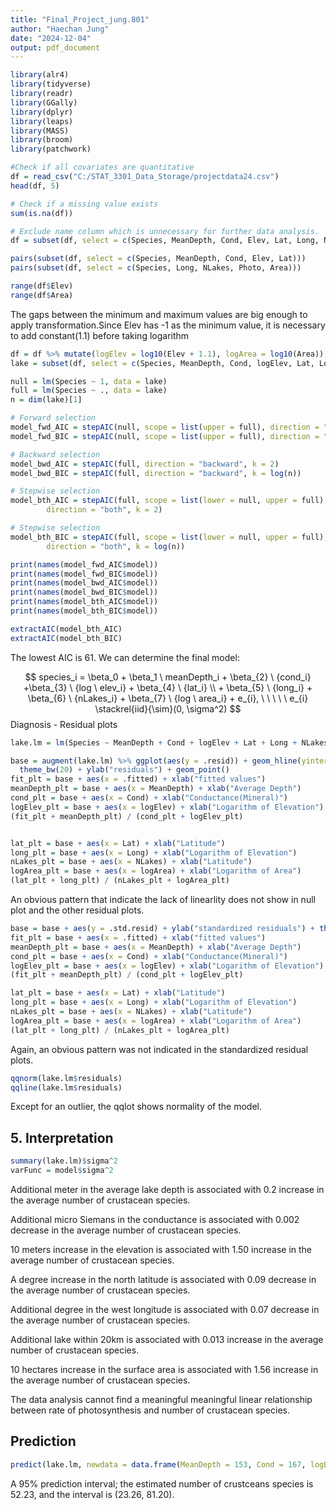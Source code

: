 ---
title: "Final_Project_jung.801"
author: "Haechan Jung"
date: "2024-12-04"
output: pdf_document
---

```{r message = FALSE, warning=FALSE}
library(alr4)
library(tidyverse)
library(readr)
library(GGally)
library(dplyr)
library(leaps)
library(MASS)
library(broom)
library(patchwork)
```

```{r message = FALSE, warning=FALSE}
#Check if all covariates are quantitative
df = read_csv("C:/STAT_3301_Data_Storage/projectdata24.csv")
head(df, 5)
```
```{r}
# Check if a missing value exists
sum(is.na(df))
```
```{r}
# Exclude name column which is unnecessary for further data analysis.
df = subset(df, select = c(Species, MeanDepth, Cond, Elev, Lat, Long, NLakes, Photo, Area))
```
```{r fig.width = 8, fig.height = 6, fig.align='center'}
pairs(subset(df, select = c(Species, MeanDepth, Cond, Elev, Lat)))
pairs(subset(df, select = c(Species, Long, NLakes, Photo, Area)))
```
```{r}
range(df$Elev)
range(df$Area)
```
The gaps between the minimum and maximum values are big enough to apply transformation.Since Elev has -1 as the minimum value, it is necessary to add constant(1.1) before taking logarithm

```{r echo = FALSE}
df = df %>% mutate(logElev = log10(Elev + 1.1), logArea = log10(Area))
lake = subset(df, select = c(Species, MeanDepth, Cond, logElev, Lat, Long, NLakes, Photo, logArea))
```
```{r include=FALSE}
null = lm(Species ~ 1, data = lake)
full = lm(Species ~ ., data = lake)
n = dim(lake)[1]

# Forward selection 
model_fwd_AIC = stepAIC(null, scope = list(upper = full), direction = "forward", k = 2)
model_fwd_BIC = stepAIC(null, scope = list(upper = full), direction = "forward", k = log(n))

# Backward selection
model_bwd_AIC = stepAIC(full, direction = "backward", k = 2)
model_bwd_BIC = stepAIC(full, direction = "backward", k = log(n))

# Stepwise selection
model_bth_AIC = stepAIC(full, scope = list(lower = null, upper = full), 
        direction = "both", k = 2)

# Stepwise selection
model_bth_BIC = stepAIC(full, scope = list(lower = null, upper = full), 
        direction = "both", k = log(n))
```

```{r}
print(names(model_fwd_AIC$model))
print(names(model_fwd_BIC$model))
print(names(model_bwd_AIC$model))
print(names(model_bwd_BIC$model))
print(names(model_bth_AIC$model))
print(names(model_bth_BIC$model))
```
```{r}
extractAIC(model_bth_AIC)
extractAIC(model_bth_BIC)
```
The lowest AIC is 61. We can determine the final model:

$$
species_i = \beta_0 + \beta_1 \ meanDepth_i + \beta_{2} \ {cond_i} +\beta_{3} \ {log \ elev_i} + \beta_{4} \ {lat_i} \\ +  \beta_{5} \ {long_i} + \beta_{6} \ {nLakes_i} + \beta_{7} \ {log \ area_i} + e_{i}, \ \ \ \ \ e_{i} \stackrel{iid}{\sim}(0, \sigma^2)
$$
Diagnosis - Residual plots
```{r}
lake.lm = lm(Species ~ MeanDepth + Cond + logElev + Lat + Long + NLakes + logArea, data = lake)
```
```{r}
base = augment(lake.lm) %>% ggplot(aes(y = .resid)) + geom_hline(yintercept = 0) +
  theme_bw(20) + ylab("residuals") + geom_point() 
fit_plt = base + aes(x = .fitted) + xlab("fitted values") 
meanDepth_plt = base + aes(x = MeanDepth) + xlab("Average Depth")
cond_plt = base + aes(x = Cond) + xlab("Conductance(Mineral)")
logElev_plt = base + aes(x = logElev) + xlab("Logarithm of Elevation") 
(fit_plt + meanDepth_plt) / (cond_plt + logElev_plt)


lat_plt = base + aes(x = Lat) + xlab("Latitude")
long_plt = base + aes(x = Long) + xlab("Logarithm of Elevation")
nLakes_plt = base + aes(x = NLakes) + xlab("Latitude")
logArea_plt = base + aes(x = logArea) + xlab("Logarithm of Area")
(lat_plt + long_plt) / (nLakes_plt + logArea_plt)
```
An obvious pattern that indicate the lack of linearlity does not show in null plot and the other residual plots. 

```{r}
base = base + aes(y = .std.resid) + ylab("standardized residuals") + theme(axis.title.y = element_text(size=11))
fit_plt = base + aes(x = .fitted) + xlab("fitted values") 
meanDepth_plt = base + aes(x = MeanDepth) + xlab("Average Depth")
cond_plt = base + aes(x = Cond) + xlab("Conductance(Mineral)")
logElev_plt = base + aes(x = logElev) + xlab("Logarithm of Elevation") 
(fit_plt + meanDepth_plt) / (cond_plt + logElev_plt)

lat_plt = base + aes(x = Lat) + xlab("Latitude")
long_plt = base + aes(x = Long) + xlab("Logarithm of Elevation")
nLakes_plt = base + aes(x = NLakes) + xlab("Latitude")
logArea_plt = base + aes(x = logArea) + xlab("Logarithm of Area")
(lat_plt + long_plt) / (nLakes_plt + logArea_plt)
```
Again, an obvious pattern was not indicated in the standardized residual plots. 

```{r}
qqnorm(lake.lm$residuals)
qqline(lake.lm$residuals)
```
Except for an outlier, the qqlot shows normality of the model.

## 5. Interpretation
```{r}
summary(lake.lm)$sigma^2
varFunc = model$sigma^2
```


Additional meter in the average lake depth is associated with 0.2 increase in the average number of crustacean species.

Additional micro Siemans in the conductance is associated with 0.002 decrease in the average number of crustacean species.

10 meters increase in the elevation is associated with 1.50 increase in the average number of crustacean species.

A degree increase in the north latitude is associated with 0.09 decrease in the average number of crustacean species.

Additional degree in the west longitude is associated with 0.07 decrease in the average number of crustacean species.

Additional lake within 20km is associated with 0.013 increase in the average number of crustacean species.

10 hectares increase in the surface area is associated with 1.56 increase in the average number of crustacean species.

The data analysis cannot find a meaningful meaningful linear relationship between rate of photosynthesis and number of crustacean species.


## Prediction     

```{r}
predict(lake.lm, newdata = data.frame(MeanDepth = 153, Cond = 167, logElev = log10(372 + 1.1), Lat = 46, Long = -3, NLakes = 44, logArea = log10(58000)), interval = "prediction", level = 0.95)
```
A 95% prediction interval;
the estimated number of crustceans species is 52.23, and the interval is (23.26, 81.20).

